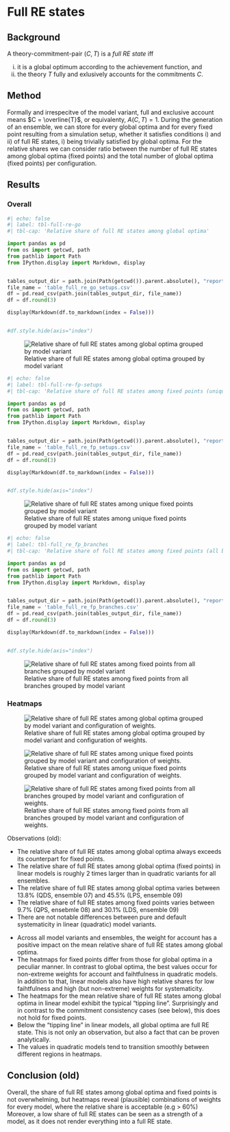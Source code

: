 # Full RE states {#sec-full-re-states}

## Background

A theory-commitment-pair $(C, T)$ is a *full RE state* iff 

i) it is a global optimum according to the achievement function, and 
ii) the theory $T$ fully and exlusively accounts for the commitments $C$.



## Method

Formally and irrespecitve of the model variant, full and exclusive account means $C = \overline{T}$, or equivalenty, $A(C, T) = 1$. During the generation of an ensemble, we can store for every global optima and for every fixed point resulting from a simulation setup, whether it satisfies conditions i) and ii) of full RE states, i) being trivially satisfied by global optima. For the relative shares we can consider ratio between the number of full RE states among global optima (fixed points) and the total number of global optima (fixed points) per configuration.

<!--Since (full) account plays a prominent role in the definition of an RE state, the corresponding weight $alpha_{A}$ in heatmaps.-->

## Results

### Overall

```python
#| echo: false
#| label: tbl-full-re-go
#| tbl-cap: 'Relative share of full RE states among global optima'

import pandas as pd
from os import getcwd, path
from pathlib import Path
from IPython.display import Markdown, display


tables_output_dir = path.join(Path(getcwd()).parent.absolute(), "report", "tables")
file_name = 'table_full_re_go_setups.csv'
df = pd.read_csv(path.join(tables_output_dir, file_name))
df = df.round(3)

display(Markdown(df.to_markdown(index = False)))


#df.style.hide(axis="index")  
```

![Relative share of full RE states among global optima grouped by model variant](figures/overall_full_re_go_setups){#fig-overall-full-re-go}

```python
#| echo: false
#| label: tbl-full-re-fp-setups
#| tbl-cap: 'Relative share of full RE states among fixed points (unique)'

import pandas as pd
from os import getcwd, path
from pathlib import Path
from IPython.display import Markdown, display


tables_output_dir = path.join(Path(getcwd()).parent.absolute(), "report", "tables")
file_name = 'table_full_re_fp_setups.csv'
df = pd.read_csv(path.join(tables_output_dir, file_name))
df = df.round(3)

display(Markdown(df.to_markdown(index = False)))


#df.style.hide(axis="index")  
```

![Relative share of full RE states among unique fixed points grouped by model variant](figures/overall_full_re_fp_setups){#fig-overall-full-re-fp-setups}

```python
#| echo: false
#| label: tbl-full_re_fp_branches
#| tbl-cap: 'Relative share of full RE states among fixed points (all branches)'

import pandas as pd
from os import getcwd, path
from pathlib import Path
from IPython.display import Markdown, display


tables_output_dir = path.join(Path(getcwd()).parent.absolute(), "report", "tables")
file_name = 'table_full_re_fp_branches.csv'
df = pd.read_csv(path.join(tables_output_dir, file_name))
df = df.round(3)

display(Markdown(df.to_markdown(index = False)))


#df.style.hide(axis="index")  
```

![Relative share of full RE states among fixed points from all branches grouped by model variant](figures/overall_full_re_fp_branches){#fig-overall-full-re-fp-setups}

### Heatmaps

![Relative share of full RE states among global optima grouped by model variant and configuration of weights.](figures/rel_go_full_re_setups){#fig-hm-full-re-go}

![Relative share of full RE states among unique fixed points grouped by model variant and configuration of weights.](figures/rel_fp_full_re_setups){#fig-hm-full-re-fp-setups}

![Relative share of full RE states among fixed points from all branches grouped by model variant and configuration of weights.](figures/rel_fp_full_re_branches){#fig-hm-full-re-fp-branches}

Observations (old):

- The relative share of full RE states among global optima always exceeds its counterpart for fixed points.
- The relative share of full RE states among global optima (fixed points) in linear models is roughly 2 times larger than in quadratic variants for all ensembles.
- The relative share of full RE states among global optima varies between 13.8% (QDS, ensemble 07) and 45.5% (LPS, ensemble 09)
- The relative share of full RE states among fixed points varies between 9.7% (QPS, ensebmle 08) and 30.1% (LDS, ensemble 09)
- There are not notable differences between pure and default systematicity in linear (quadratic) model variants.


<!-- 
+ Reference to the analytical results:  (see [here](https://git.scc.kit.edu/debatelab/re-python/-/blob/master/projects/ensemble_study_02/documents/linear_models_tipping_line.md))
    + Perhaps we can put them into some kind of appendix? 
-->


- Across all model variants and ensembles, the weight for account has a positive impact on the mean relative share of full RE states among global optima.
- The heatmaps for fixed points differ from those for global optima in a peculiar manner. In contrast to global optima, the best values occur for non-extreme weights for account and faihtfulness in quadratic models. In addition to that, linear models also have high relative shares for low faihtfulness and high (but non-extreme) weights for systematicity.
- The heatmaps for the mean relative share of full RE states among global optima in linear model exhibit the typical "tipping line". Surprisingly and in contrast to the commitment consistency cases (see below), this does not hold for fixed points.
- Below the "tipping line" in linear models, all global optima are full RE state. This is not only an observation, but also a fact that can be proven analytically.
- The values in quadratic models tend to transition smoothly between different regions in heatmaps.

## Conclusion (old)

Overall, the share of full RE states among global optima and fixed points is not overwhelming, but heatmaps reveal (plausible) combinations of weights for every model, where the relative share is acceptable (e.g > 60%)
Moreover, a low share of full RE states can be seen as a strength of a model, as it does not render everything into a full RE state.
